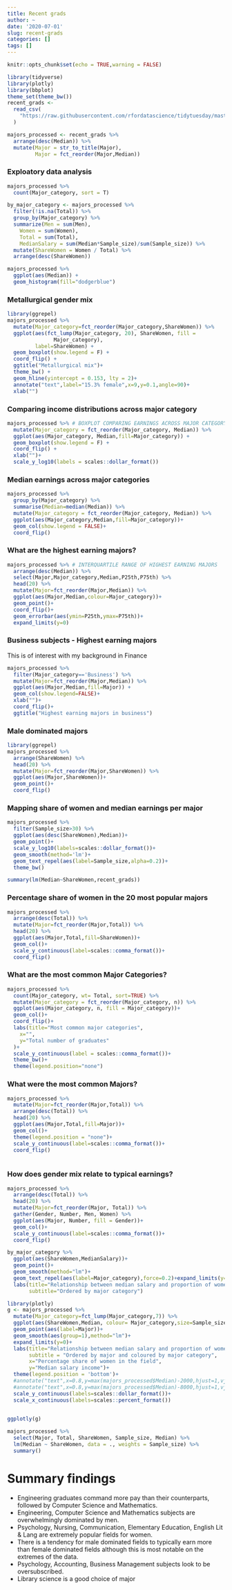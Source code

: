 ```yaml
---
title: Recent grads
author: ~
date: '2020-07-01'
slug: recent-grads
categories: []
tags: []
---
```



```r
knitr::opts_chunk$set(echo = TRUE,warning = FALSE)
```

```r
library(tidyverse)
library(plotly)
library(bbplot)
theme_set(theme_bw())
recent_grads <-
  read_csv(
    "https://raw.githubusercontent.com/rfordatascience/tidytuesday/master/data/2018/2018-10-16/recent-grads.csv"
  )

majors_processed <- recent_grads %>% 
  arrange(desc(Median)) %>% 
  mutate(Major = str_to_title(Major),
         Major = fct_reorder(Major,Median))
```
### Exploatory data analysis
```r
majors_processed %>%
  count(Major_category, sort = T)
```



```r

by_major_category <- majors_processed %>% 
  filter(!is.na(Total)) %>% 
  group_by(Major_category) %>% 
  summarize(Men = sum(Men),
    Women = sum(Women),
    Total = sum(Total),
    MedianSalary = sum(Median*Sample_size)/sum(Sample_size)) %>% 
  mutate(ShareWomen = Women / Total) %>% 
  arrange(desc(ShareWomen))
```

```r
majors_processed %>%
  ggplot(aes(Median)) +
  geom_histogram(fill="dodgerblue")
```

### Metallurgical gender mix

```r
library(ggrepel)
majors_processed %>%
  mutate(Major_category=fct_reorder(Major_category,ShareWomen)) %>% 
  ggplot(aes(fct_lump(Major_category, 20), ShareWomen, fill =
               Major_category),
         label=ShareWomen) +
  geom_boxplot(show.legend = F) +
  coord_flip() +
  ggtitle("Metallurgical mix")+
  theme_bw() +
  geom_hline(yintercept = 0.153, lty = 2)+
  annotate("text",label="15.3% female",x=9,y=0.1,angle=90)+
  xlab("")
```


### Comparing income distributions across major category

```r
majors_processed %>% # BOXPLOT COMPARING EARNINGS ACROSS MAJOR CATEGORY
  mutate(Major_category = fct_reorder(Major_category, Median)) %>%
  ggplot(aes(Major_category, Median,fill=Major_category)) +
  geom_boxplot(show.legend = F) +
  coord_flip() +
  xlab("")+
  scale_y_log10(labels = scales::dollar_format())
```


### Median earnings across major categories

```r
majors_processed %>% 
  group_by(Major_category) %>% 
  summarise(Median=median(Median)) %>% 
  mutate(Major_category = fct_reorder(Major_category, Median)) %>%
  ggplot(aes(Major_category,Median,fill=Major_category))+
  geom_col(show.legend = FALSE)+
  coord_flip()
```

### What are the highest earning majors?


```r
majors_processed %>% # INTERQUARTILE RANGE OF HIGHEST EARNING MAJORS
  arrange(desc(Median)) %>% 
  select(Major,Major_category,Median,P25th,P75th) %>% 
  head(20) %>% 
  mutate(Major=fct_reorder(Major,Median)) %>% 
  ggplot(aes(Major,Median,colour=Major_category))+
  geom_point()+
  coord_flip()+
  geom_errorbar(aes(ymin=P25th,ymax=P75th))+
  expand_limits(y=0)
```



### Business subjects - Highest earning majors
This is of interest with my background in Finance

```r
majors_processed %>% 
  filter(Major_category=='Business') %>% 
  mutate(Major=fct_reorder(Major,Median)) %>% 
  ggplot(aes(Major,Median,fill=Major)) +
  geom_col(show.legend=FALSE)+
  xlab("")+
  coord_flip()+
  ggtitle("Highest earning majors in business")
```


### Male dominated majors

```r

library(ggrepel)
majors_processed %>% 
  arrange(ShareWomen) %>% 
  head(20) %>% 
  mutate(Major=fct_reorder(Major,ShareWomen)) %>% 
  ggplot(aes(Major,ShareWomen))+
  geom_point()+
  coord_flip()
```

### Mapping share of women and median earnings per major

```r
majors_processed %>% 
  filter(Sample_size>30) %>% 
  ggplot(aes(desc(ShareWomen),Median))+
  geom_point()+
  scale_y_log10(labels=scales::dollar_format())+
  geom_smooth(method='lm')+
  geom_text_repel(aes(label=Sample_size,alpha=0.2))+
  theme_bw()

summary(lm(Median~ShareWomen,recent_grads))

```

### Percentage share of women in the 20 most popular majors

```r
majors_processed %>% 
  arrange(desc(Total)) %>% 
  mutate(Major=fct_reorder(Major,Total)) %>% 
  head(20) %>% 
  ggplot(aes(Major,Total,fill=ShareWomen))+
  geom_col()+
  scale_y_continuous(label=scales::comma_format())+
  coord_flip() 
```

### What are the most common Major Categories?

```r
majors_processed %>% 
  count(Major_category, wt= Total, sort=TRUE) %>% 
  mutate(Major_category = fct_reorder(Major_category, n)) %>% 
  ggplot(aes(Major_category, n, fill = Major_category))+
  geom_col()+
  coord_flip()+
  labs(title="Most common major categories",
    x="",
    y="Total number of graduates"
  )+
  scale_y_continuous(label = scales::comma_format())+
  theme_bw()+
  theme(legend.position="none")
```


### What were the most common Majors?

```r
majors_processed %>% 
  mutate(Major=fct_reorder(Major,Total)) %>% 
  arrange(desc(Total)) %>% 
  head(20) %>% 
  ggplot(aes(Major,Total,fill=Major))+
  geom_col()+
  theme(legend.position = "none")+
  scale_y_continuous(label=scales::comma_format())+
  coord_flip()
  
```

### How does gender mix relate to typical earnings?

```r
majors_processed %>% 
  arrange(desc(Total)) %>% 
  head(20) %>% 
  mutate(Major=fct_reorder(Major, Total)) %>% 
  gather(Gender, Number, Men, Women) %>% 
  ggplot(aes(Major, Number, fill = Gender))+
  geom_col()+
  scale_y_continuous(label=scales::comma_format())+
  coord_flip()
```



```r

by_major_category %>% 
  ggplot(aes(ShareWomen,MedianSalary))+
  geom_point()+
  geom_smooth(method="lm")+
  geom_text_repel(aes(label=Major_category),force=0.2)+expand_limits(y=0)+
  labs(title="Relationship between median salary and proportion of women",
       subtitle="Ordered by major category")
```

```r
library(plotly)
g <- majors_processed %>% 
  mutate(Major_category=fct_lump(Major_category,7)) %>% 
  ggplot(aes(ShareWomen,Median, colour= Major_category,size=Sample_size))+
  geom_point(aes(label=Major))+
  geom_smooth(aes(group=1),method="lm")+
  expand_limits(y=0)+
  labs(title="Relationship between median salary and proportion of women",
       subtitle = "Ordered by major and coloured by major category",
       x="Percentage share of women in the field",
       y="Median salary income")+
  theme(legend.position = 'bottom')+
  #annotate("text",x=0.8,y=max(majors_processed$Median)-2000,hjust=1,vjust=1,label="Size refers to sample size")+
  #annotate("text",x=0.8,y=max(majors_processed$Median)-8000,hjust=1,vjust=1,label="Colour refers to major category")+
  scale_y_continuous(labels=scales::dollar_format())+
  scale_x_continuous(labels=scales::percent_format())

   
ggplotly(g)
```


 
```r
majors_processed %>% 
  select(Major, Total, ShareWomen, Sample_size, Median) %>% 
  lm(Median ~ ShareWomen, data = ., weights = Sample_size) %>% 
  summary()
```

# Summary findings

* Engineering graduates command more pay than their counterparts, followed by Computer Science and Mathematics.
* Engineering, Computer Science and Mathematics subjects are overwhelmingly dominated by men.
* Psychology, Nursing, Communication, Elementary Education, English Lit & Lang are extremely popular fields for women.
* There is a tendency for male dominated fields to typically earn more than female dominated fields although this is most notable on the extremes of the data.
* Psychology, Accounting, Business Management subjects look to be oversubscribed. 
* Library science is a good choice of major
